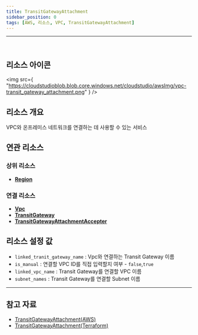 ```yaml
---
title: TransitGatewayAttachment
sidebar_position: 0
tags: [AWS, 리소스, VPC, TransitGatewayAttachment]
---
```


<hr />
<br />

## 리소스 아이콘

<img
    src={
        "https://cloudstudioblob.blob.core.windows.net/cloudstudio/awsImg/vpc-transit_gateway_attachment.png"
    }
/>

## 리소스 개요

VPC와 온프레미스 네트워크를 연결하는 데 사용할 수 있는 서비스

## 연관 리소스



### 상위 리소스

-   [**Region**](https://docs.cstudio.app/docs/resource/aws/Base/Region)

### 연결 리소스

-   [**Vpc**](https://docs.cstudio.app/docs/resource/aws/Vpc/Vpc)
-   [**TransitGateway**](https://docs.cstudio.app/docs/resource/aws/Vpc/TransitGateway)
-   [**TransitGatewayAttachmentAccepter**](https://docs.cstudio.app/docs/resource/aws/Vpc/TransitGatewayAttachmentAccepter)


## 리소스 설정 값

-   `linked_tranit_gateway_name` : Vpc와 연결하는 Transit Gateway 이름
-   `is_manual` : 연결할 VPC ID를 직접 입력할지 여부 - `false`,`true`
-   `linked_vpc_name` : Transit Gateway를 연결할 VPC 이름
-   `subnet_names` : Transit Gateway를 연결할 Subnet 이름
---

## 참고 자료

-   [TransitGatewayAttachment(AWS)](https://docs.aws.amazon.com/ko_kr/vpc/latest/tgw/tgw-vpc-attachments.html)
-   [TransitGatewayAttachment(Terraform)](https://registry.terraform.io/providers/hashicorp/aws/latest/docs/resources/ec2_transit_gateway_vpc_attachment)
